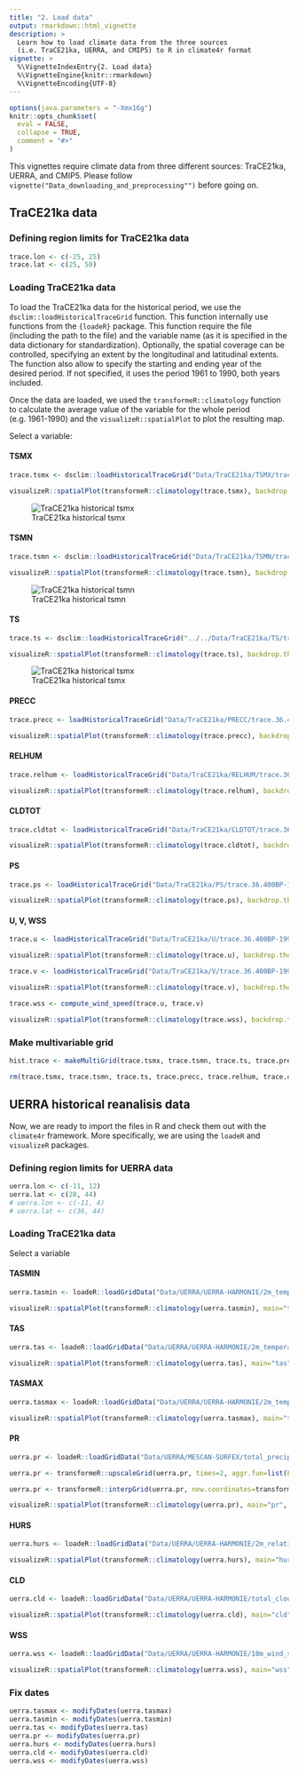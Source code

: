 ```yaml
---
title: "2. Load data"
output: rmarkdown::html_vignette
description: >
  Learn how to load climate data from the three sources
  (i.e. TraCE21ka, UERRA, and CMIP5) to R in climate4r format
vignette: >
  %\VignetteIndexEntry{2. Load data}
  %\VignetteEngine{knitr::rmarkdown}
  %\VignetteEncoding{UTF-8}
---
```


```r
options(java.parameters = "-Xmx16g")
knitr::opts_chunk$set(
  eval = FALSE,
  collapse = TRUE,
  comment = "#>"
)
```

<div class="alert alert-warning" role="alert">This vignettes require climate data from three different sources: TraCE21ka, UERRA, and CMIP5. Please follow `vignette("Data_downloading_and_preprocessing"")` before going on.</div>  

## TraCE21ka data

### Defining region limits for TraCE21ka data

```r
trace.lon <- c(-25, 25)
trace.lat <- c(25, 50)
```

### Loading TraCE21ka data {.tabset} 

To load the TraCE21ka data for the historical period, we use the `dsclim::loadHistoricalTraceGrid` function. This function internally use functions from the `{loadeR}` package. This function require the file (including the path to the file) and the variable name (as it is specified in the data dictionary for standardization). Optionally, the spatial coverage can be controlled, specifying an extent by the longitudinal and latitudinal extents. The function also allow to specify the starting and ending year of the desired period. If not specified, it uses the period 1961 to 1990, both years included.

Once the data are loaded, we used the `transformeR::climatology` function to calculate the average value of the variable for the whole period (e.g. 1961-1990) and the `visualizeR::spatialPlot` to plot the resulting map.

Select a variable:

#### TSMX

```r
trace.tsmx <- dsclim::loadHistoricalTraceGrid("Data/TraCE21ka/TSMX/trace.36.400BP-1990CE.cam2.h0.TSMX.2160101-2204012.nc", var="tasmax", lonLim=trace.lon, latLim = trace.lat)

visualizeR::spatialPlot(transformeR::climatology(trace.tsmx), backdrop.theme = "countries", rev.colors=TRUE)
```

![TraCE21ka historical tsmx](img/vign2_load_tsmx_trace.png)

#### TSMN

```r
trace.tsmn <- dsclim::loadHistoricalTraceGrid("Data/TraCE21ka/TSMN/trace.36.400BP-1990CE.cam2.h0.TSMN.2160101-2204012.nc", var="tasmin", lonLim=trace.lon, latLim = trace.lat)

visualizeR::spatialPlot(transformeR::climatology(trace.tsmn), backdrop.theme = "countries", rev.colors=TRUE)
```

![TraCE21ka historical tsmn](img/vign2_load_tsmn_trace.png)


#### TS

```r
trace.ts <- dsclim::loadHistoricalTraceGrid("../../Data/TraCE21ka/TS/trace.36.400BP-1990CE.cam2.h0.TS.2160101-2204012.nc", var="tas", lonLim=trace.lon, latLim = trace.lat)

visualizeR::spatialPlot(transformeR::climatology(trace.ts), backdrop.theme = "countries", rev.colors=TRUE)
```

![TraCE21ka historical tsmx](img/vign2_load_tsmx_trace.png)

#### PRECC

```r
trace.precc <- loadHistoricalTraceGrid("Data/TraCE21ka/PRECC/trace.36.400BP-1990CE.cam2.h0.PRECC.2160101-2204012.nc", var="pr", lonLim=trace.lon, latLim = trace.lat)

visualizeR::spatialPlot(transformeR::climatology(trace.precc), backdrop.theme = "countries")
```

#### RELHUM

```r
trace.relhum <- loadHistoricalTraceGrid("Data/TraCE21ka/RELHUM/trace.36.400BP-1990CE.cam2.h0.RELHUM.2160101-2204012.nc", var="hurs@992.5561", lonLim=trace.lon, latLim = trace.lat)

visualizeR::spatialPlot(transformeR::climatology(trace.relhum), backdrop.theme = "countries")
```

#### CLDTOT

```r
trace.cldtot <- loadHistoricalTraceGrid("Data/TraCE21ka/CLDTOT/trace.36.400BP-1990CE.cam2.h0.CLDTOT.2160101-2204012.nc", var="cldtot", lonLim=trace.lon, latLim = trace.lat)

visualizeR::spatialPlot(transformeR::climatology(trace.cldtot), backdrop.theme = "countries")
```

#### PS

```r
trace.ps <- loadHistoricalTraceGrid("Data/TraCE21ka/PS/trace.36.400BP-1990CE.cam2.h0.PS.2160101-2204012.nc", var="ps", lonLim=trace.lon, latLim = trace.lat)

visualizeR::spatialPlot(transformeR::climatology(trace.ps), backdrop.theme = "countries")
```

#### U, V, WSS

```r
trace.u <- loadHistoricalTraceGrid("Data/TraCE21ka/U/trace.36.400BP-1990CE.cam2.h0.U.2160101-2204012.nc", var="u@992.5561", lonLim=trace.lon, latLim = trace.lat)

visualizeR::spatialPlot(transformeR::climatology(trace.u), backdrop.theme = "countries")
```

```r
trace.v <- loadHistoricalTraceGrid("Data/TraCE21ka/V/trace.36.400BP-1990CE.cam2.h0.V.2160101-2204012.nc", var="v@992.5561", lonLim=trace.lon, latLim = trace.lat)

visualizeR::spatialPlot(transformeR::climatology(trace.v), backdrop.theme = "countries")
```

```r
trace.wss <- compute_wind_speed(trace.u, trace.v)

visualizeR::spatialPlot(transformeR::climatology(trace.wss), backdrop.theme = "countries")
```


### Make multivariable grid

```r
hist.trace <- makeMultiGrid(trace.tsmx, trace.tsmn, trace.ts, trace.precc, trace.relhum, trace.cldtot, trace.ps, trace.wss)

rm(trace.tsmx, trace.tsmn, trace.ts, trace.precc, trace.relhum, trace.cldtot, trace.ps, trace.wss, trace.u, trace.v)
```

## UERRA historical reanalisis data

Now, we are ready to import the files in R and check them out with the `climate4r` framework. More specifically, we are using the `loadeR` and `visualizeR` packages.

### Defining region limits for UERRA data

```r
uerra.lon <- c(-11, 12)
uerra.lat <- c(28, 44)
# uerra.lon <- c(-11, 4)
# uerra.lat <- c(36, 44)
```

### Loading TraCE21ka data {.tabset} 

Select a variable 

#### TASMIN

```r
uerra.tasmin <- loadeR::loadGridData("Data/UERRA/UERRA-HARMONIE/2m_temperature/latlon/1961-90_2m_tmin.nc", var = "tasmin", lonLim=uerra.lon, latLim=uerra.lat)

visualizeR::spatialPlot(transformeR::climatology(uerra.tasmin), main="tasmin", backdrop.theme="countries", rev.colors=TRUE, at=seq(-15,40,1))
```

#### TAS

```r
uerra.tas <- loadeR::loadGridData("Data/UERRA/UERRA-HARMONIE/2m_temperature/latlon/1961-90_2m_temperature.nc", var = "tas", lonLim=uerra.lon, latLim=uerra.lat,  dictionary="Data/UERRA/UERRA_dictionary.dic")

visualizeR::spatialPlot(transformeR::climatology(uerra.tas), main="tas", backdrop.theme="countries", rev.colors=TRUE, at=seq(-15,40,1))
```

#### TASMAX

```r
uerra.tasmax <- loadeR::loadGridData("Data/UERRA/UERRA-HARMONIE/2m_temperature/latlon/1961-90_2m_tmax.nc", var = "tasmax", lonLim=uerra.lon, latLim=uerra.lat)

visualizeR::spatialPlot(transformeR::climatology(uerra.tasmax), main="tasmax", backdrop.theme="countries", rev.colors=TRUE, at=seq(-15,40,1))
```

#### PR

```r
uerra.pr <- loadeR::loadGridData("Data/UERRA/MESCAN-SURFEX/total_precipitation/latlon/1961-90_total_precipitation.nc", var = "pr", lonLim=uerra.lon, latLim=uerra.lat)

uerra.pr <- transformeR::upscaleGrid(uerra.pr, times=2, aggr.fun=list(FUN=mean))

uerra.pr <- transformeR::interpGrid(uerra.pr, new.coordinates=transformeR::getGrid(uerra.tas), method="bilinear")

visualizeR::spatialPlot(transformeR::climatology(uerra.pr), main="pr", backdrop.theme="countries", at=seq(0,400,25))
```

#### HURS

```r
uerra.hurs <- loadeR::loadGridData("Data/UERRA/UERRA-HARMONIE/2m_relative_humidity/latlon/1961-90_2m_relative_humidity.nc", var = "hurs", lonLim=uerra.lon, latLim=uerra.lat)

visualizeR::spatialPlot(transformeR::climatology(uerra.hurs), main="hurs", backdrop.theme="countries", rev.colors=TRUE)
```

#### CLD

```r
uerra.cld <- loadeR::loadGridData("Data/UERRA/UERRA-HARMONIE/total_cloud_cover/latlon/1961-90_total_cloud_cover.nc", var = "cld", lonLim=uerra.lon, latLim=uerra.lat)

visualizeR::spatialPlot(transformeR::climatology(uerra.cld), main="cld", backdrop.theme="countries", rev.colors=TRUE)
```

#### WSS

```r
uerra.wss <- loadeR::loadGridData("Data/UERRA/UERRA-HARMONIE/10m_wind_speed/latlon/1961-90_10m_wind_speed.nc", var = "wss", lonLim=uerra.lon, latLim=uerra.lat)

visualizeR::spatialPlot(transformeR::climatology(uerra.wss), main="wss", backdrop.theme="countries", rev.colors=TRUE)
```

### Fix dates 

```r
uerra.tasmax <- modifyDates(uerra.tasmax)
uerra.tasmin <- modifyDates(uerra.tasmin)
uerra.tas <- modifyDates(uerra.tas)
uerra.pr <- modifyDates(uerra.pr)
uerra.hurs <- modifyDates(uerra.hurs)
uerra.cld <- modifyDates(uerra.cld)
uerra.wss <- modifyDates(uerra.wss)
```
